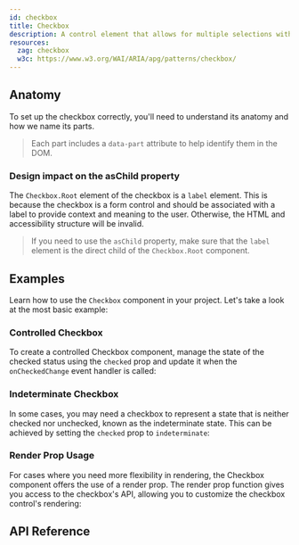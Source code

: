 ```yaml
---
id: checkbox
title: Checkbox
description: A control element that allows for multiple selections within a set.
resources:
  zag: checkbox
  w3c: https://www.w3.org/WAI/ARIA/apg/patterns/checkbox/
---
```


<ComponentPreview />

## Anatomy

To set up the checkbox correctly, you'll need to understand its anatomy and how
we name its parts.

> Each part includes a `data-part` attribute to help identify them in the DOM.

<Anatomy id="checkbox" />

### Design impact on the asChild property

The `Checkbox.Root` element of the checkbox is a `label` element. This is
because the checkbox is a form control and should be associated with a label to
provide context and meaning to the user. Otherwise, the HTML and accessibility
structure will be invalid.

> If you need to use the `asChild` property, make sure that the `label` element
> is the direct child of the `Checkbox.Root` component.

## Examples

Learn how to use the `Checkbox` component in your project. Let's take a look at
the most basic example:

<Story id="Basic" />

### Controlled Checkbox

To create a controlled Checkbox component, manage the state of the checked
status using the `checked` prop and update it when the `onCheckedChange` event
handler is called:

<Story id="Controlled" />

### Indeterminate Checkbox

In some cases, you may need a checkbox to represent a state that is neither
checked nor unchecked, known as the indeterminate state. This can be achieved by
setting the `checked` prop to `indeterminate`:

<Story id="Indeterminate" />

### Render Prop Usage

For cases where you need more flexibility in rendering, the Checkbox component
offers the use of a render prop. The render prop function gives you access to
the checkbox's API, allowing you to customize the checkbox control's rendering:

<Story id="RenderProp" />

## API Reference

<ComponentTypes id="checkbox" />
